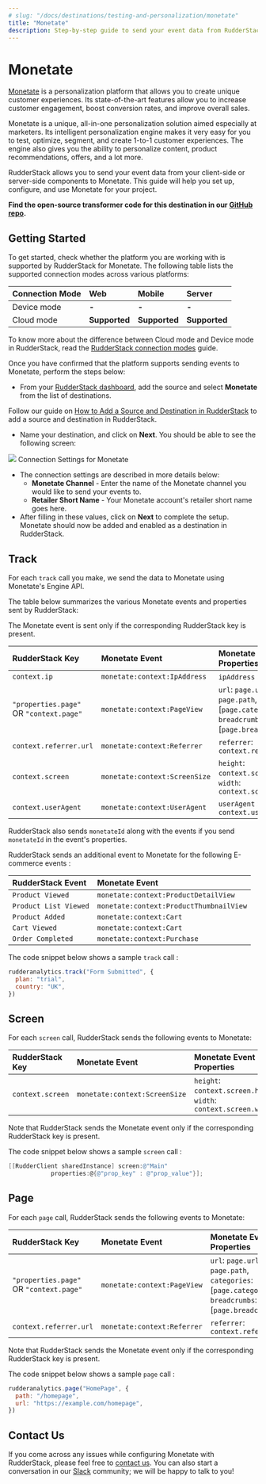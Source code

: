 ```yaml
---
# slug: "/docs/destinations/testing-and-personalization/monetate"
title: "Monetate"
description: Step-by-step guide to send your event data from RudderStack to Monetate.
---
```


# Monetate

[Monetate](https://monetate.com/) is a personalization platform that allows you to create unique customer experiences. Its state-of-the-art features allow you to increase customer engagement, boost conversion rates, and improve overall sales.

Monetate is a unique, all-in-one personalization solution aimed especially at marketers. Its intelligent personalization engine makes it very easy for you to test, optimize, segment, and create 1-to-1 customer experiences. The engine also gives you the ability to personalize content, product recommendations, offers, and a lot more.

RudderStack allows you to send your event data from your client-side or server-side components to Monetate. This guide will help you set up, configure, and use Monetate for your project.

<div class="successBlock">

  **Find the open-source transformer code for this destination in our <a href="https://github.com/rudderlabs/rudder-transformer/tree/master/v0/destinations/monetate">GitHub repo</a>.**
</div>

## Getting Started

To get started, check whether the platform you are working with is supported by RudderStack for Monetate. The following table lists the supported connection modes across various platforms:

| **Connection Mode** | **Web**       | **Mobile**    | **Server**    |
| :------------------ | :------------ | :------------ | :------------ |
| Device mode         | **-**         | **-**         | **-**         |
| Cloud mode          | **Supported** | **Supported** | **Supported** |

<div class="infoBlock">

To know more about the difference between Cloud mode and Device mode in RudderStack, read the <a href="https://rudderstack.com/docs/rudderstack-cloud/rudderstack-connection-modes/">RudderStack connection modes</a> guide.

</div>

Once you have confirmed that the platform supports sending events to Monetate, perform the steps below:

- From your [RudderStack dashboard](https://app.rudderlabs.com/), add the source and select **Monetate** from the list of destinations.

<div class="infoBlock">

Follow our guide on <a href="https://www.rudderstack.com/docs/rudderstack-cloud/destinations/#adding-a-destination">How to Add a Source and Destination in RudderStack</a> to add a source and destination in RudderStack.

</div>

- Name your destination, and click on **Next**. You should be able to see the following screen:

<img src="../../assets/image (6).png" />
<span class="imageTitle">Connection Settings for Monetate</span>

- The connection settings are described in more details below:
  - **Monetate Channel** - Enter the name of the Monetate channel you would like to send your events to.
  - **Retailer Short Name** - Your Monetate account's retailer short name goes here.
- After filling in these values, click on **Next** to complete the setup. Monetate should now be added and enabled as a destination in RudderStack.

## Track

For each `track` call you make, we send the data to Monetate using Monetate's Engine API.

The table below summarizes the various Monetate events and properties sent by RudderStack:

<div class="infoBlock">

The Monetate event is sent only if the corresponding RudderStack key is present.

</div>

| RudderStack Key                         | Monetate Event                | Monetate Event Properties                                                                                        |
| :-------------------------------------- | :---------------------------- | :--------------------------------------------------------------------------------------------------------------- |
| `context.ip`                            | `monetate:context:IpAddress`  | `ipAddress` : `context.ip`                                                                                       |
| `"properties.page"` OR `"context.page"` | `monetate:context:PageView`   | `url`: `page.url`, `path`: `page.path`, `categories`: \[`page.category`\], `breadcrumbs`: \[`page.breadcrumbs`\] |
| `context.referrer.url`                  | `monetate:context:Referrer`   | `referrer`: `context.referrer.url`                                                                               |
| `context.screen`                        | `monetate:context:ScreenSize` | `height`: `context.screen.height`, `width`: `context.screen.width`                                               |
| `context.userAgent`                     | `monetate:context:UserAgent`  | `userAgent` : `context.userAgent`                                                                                |

<div class="successBlock">

  RudderStack also sends `monetateId` along with the events if you send
  `monetateId` in the event's properties.
</div>

RudderStack sends an additional event to Monetate for the following E-commerce events :

| RudderStack Event     | Monetate Event                          |
| :-------------------- | :-------------------------------------- |
| `Product Viewed`      | `monetate:context:ProductDetailView`    |
| `Product List Viewed` | `monetate:context:ProductThumbnailView` |
| `Product Added`       | `monetate:context:Cart`                 |
| `Cart Viewed`         | `monetate:context:Cart`                 |
| `Order Completed`     | `monetate:context:Purchase`             |

The code snippet below shows a sample `track` call :

```javascript
rudderanalytics.track("Form Submitted", {
  plan: "trial",
  country: "UK",
})
```

## Screen

For each `screen` call, RudderStack sends the following events to Monetate:

| RudderStack Key  | Monetate Event                | Monetate Event Properties                                          |
| :--------------- | :---------------------------- | :----------------------------------------------------------------- |
| `context.screen` | `monetate:context:ScreenSize` | `height`: `context.screen.height`, `width`: `context.screen.width` |

<div class="infoBlock">

Note that RudderStack sends the Monetate event only if the corresponding RudderStack key is present.

</div>

The code snippet below shows a sample `screen` call :

```objectivec
[[RudderClient sharedInstance] screen:@"Main"
            properties:@{@"prop_key" : @"prop_value"}];
```

## Page

For each `page` call, RudderStack sends the following events to Monetate:

| RudderStack Key                         | Monetate Event              | Monetate Event Properties                                                                                        |
| :-------------------------------------- | :-------------------------- | :--------------------------------------------------------------------------------------------------------------- |
| `"properties.page"` OR `"context.page"` | `monetate:context:PageView` | `url`: `page.url`, `path`: `page.path`, `categories`: \[`page.category`\], `breadcrumbs`: \[`page.breadcrumbs`\] |
| `context.referrer.url`                  | `monetate:context:Referrer` | `referrer`: `context.referrer.url`                                                                               |

<div class="infoBlock">

Note that RudderStack sends the Monetate event only if the corresponding RudderStack key is present.

</div>

The code snippet below shows a sample `page` call :

```javascript
rudderanalytics.page("HomePage", {
  path: "/homepage",
  url: "https://example.com/homepage",
})
```

## Contact Us

If you come across any issues while configuring Monetate with RudderStack, please feel free to [contact us](mailto:%20contact@rudderstack.com). You can also start a conversation in our [Slack](https://rudderstack.com/join-rudderstack-slack-community) community; we will be happy to talk to you!
